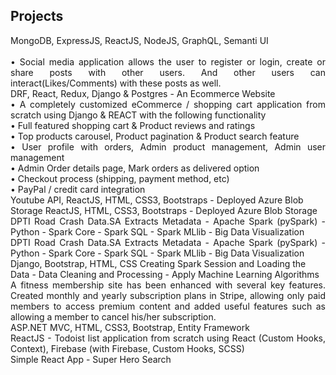 

## Projects

<ProjectCard title="Social Media App - NodeJS/ExpressJS, ReactJS, GraphQL, MongoDB" link="https://cocky-easley-c25e04.netlify.app/" bg="linear-gradient(to right, rgb(102, 45, 140) 0%, rgb(237, 30, 121) 100%)">
<div style="text-align: justify;text-justify: inter-word;">
MongoDB, ExpressJS, ReactJS, NodeJS, GraphQL, Semanti UI
<br/>
<br/>
• Social media application allows the user to register or login, create or share posts with other users. And other users can interact(Likes/Comments) with these posts as well. 
</div>
</ProjectCard>

<ProjectCard title="Pro-Shop Ecommerce Site – Django, React, AWS S3, Heroku, PostgreSQL" link="https://proshop-adnan.herokuapp.com/#/" bg="linear-gradient(to right, rgb(212, 20, 90) 0%, rgb(251, 176, 59) 100%)">
<div style="text-align: justify;text-justify: inter-word;">
    DRF, React, Redux, Django & Postgres - An Ecommerce Website
    <br/>
    • A completely customized eCommerce / shopping cart application from scratch using Django & REACT with the following functionality
    <br/>
    • Full featured shopping cart & Product reviews and ratings
    <br/>    
    • Top products carousel, Product pagination & Product search feature
    <br/>
    • User profile with orders, Admin product management, Admin user management
    <br/>
    • Admin Order details page, Mark orders as delivered option
    <br/>
    • Checkout process (shipping, payment method, etc)
    <br/>
    • PayPal / credit card integration
</div>
</ProjectCard>

<ProjectCard title="Browse Videos" link="https://adnanreactappstorage.z13.web.core.windows.net/" bg="linear-gradient(to right, rgb(0, 146, 69) 0%, rgb(252, 238, 33) 100%)">
    Youtube API, ReactJS, HTML, CSS3, Bootstraps - Deployed Azure Blob Storage 
</ProjectCard>

<ProjectCard title="Image Search" link="https://imagesearchstorage.z13.web.core.windows.net/" bg="linear-gradient(to right, rgb(213, 133, 255) 0%, rgb(0, 255, 238) 100%)">
ReactJS, HTML, CSS3, Bootstraps - Deployed Azure Blob Storage
</ProjectCard>

<ProjectCard title="Data Processing for Big Data-Assignment 1 Part A" link="https://github.com/Adnan-edu/data-processing-for-big-data/blob/main/Assignment-1/Assignment%201-Part%20A.ipynb" bg="linear-gradient(to right, rgb(212, 20, 90) 0%, rgb(251, 176, 59) 100%)">
<div style="text-align: justify;text-justify: inter-word;">
    DPTI Road Crash Data.SA Extracts Metadata - Apache Spark (pySpark) - Python - Spark Core - Spark SQL - Spark MLlib - Big Data Visualization
</div>
</ProjectCard>

<ProjectCard title="Data Processing for Big Data-Assignment 1 Part B" link="https://github.com/Adnan-edu/data-processing-for-big-data/blob/main/Assignment-1/Assignment%201-Part%20B.ipynb" bg="linear-gradient(to right, rgb(102, 45, 140) 0%, rgb(237, 30, 121) 100%)">
<div style="text-align: justify;text-justify: inter-word;">
    DPTI Road Crash Data.SA Extracts Metadata - Apache Spark (pySpark) - Python - Spark Core - Spark SQL - Spark MLlib - Big Data Visualization
</div>
</ProjectCard>

<ProjectCard title="Customer Management" link="https://github.com/Adnan-edu/customermanagement" bg="linear-gradient(to right, rgb(0, 146, 69) 0%, rgb(252, 238, 33) 100%)">
    Django, Bootstrap, HTML, CSS
</ProjectCard>

<ProjectCard title="Rain in Australia: Predict rain tomorrow in Australia" link="https://github.com/Adnan-edu/data-processing-for-big-data/blob/main/Assignment-2/Assignment%202.ipynb" bg="linear-gradient(to right, rgb(213, 133, 255) 0%, rgb(0, 255, 238) 100%)">
   Creating Spark Session and Loading the Data - Data Cleaning and Processing - Apply Machine Learning Algorithms
</ProjectCard>

<ProjectCard title="Stripe integrated web app & Wisdom Pets" link="https://github.com/Adnan-edu/Django" bg="linear-gradient(to right, rgb(212, 20, 90) 0%, rgb(251, 176, 59) 100%)">
<div style="text-align: justify;text-justify: inter-word;">    
    A fitness membership site has been enhanced with several key features. Created monthly and yearly subscription plans in Stripe, allowing only paid members to access premium content and added useful features such as allowing a member to cancel his/her subscription.
</div>
</ProjectCard>

<ProjectCard title="Online Hotel Booking System" link="https://github.com/Adnan-edu/FIT5032/tree/master/FinalPortfolio/AssignmentFIT5032" bg="linear-gradient(to right, rgb(102, 45, 140) 0%, rgb(237, 30, 121) 100%)">
ASP.NET MVC, HTML, CSS3, Bootstrap, Entity Framework
</ProjectCard>

<ProjectCard title="To-DO List App" link="https://github.com/Adnan-edu/ReactProject/tree/master/todolist" bg="linear-gradient(to right, rgb(212, 20, 90) 0%, rgb(180, 100, 200) 100%)">
<div style="text-align: justify;text-justify: inter-word;">    
    ReactJS - Todoist list application from scratch using React (Custom Hooks, Context), Firebase (with Firebase, Custom Hooks, SCSS)
</div>
</ProjectCard>

<ProjectCard title="Super Hero Search" link="https://github.com/Adnan-edu/ReactProject/tree/master/superhero-app" bg="linear-gradient(to right, rgb(102, 45, 140) 0%, rgb(237, 30, 121) 100%)">
    Simple React App - Super Hero Search
</ProjectCard>

<ProjectCard title="">
</ProjectCard>